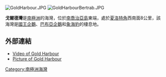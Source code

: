 [[Image:GoldHarbour.JPG|thumb]]
[[Image:GoldHarbourBertrab.JPG|thumb]]

{{Coord|54|37|S|35|56|W|source:GNIS|display=title}}

'''戈爾德灣'''是[[南極洲|南極洲]]的海灣，位於[[南喬治亞島|南喬治亞島]]東端，處於[[夏洛特角|夏洛特角]]西南面8公里，該海灣是[[國王企鵝|國王企鵝]]、[[巴布亞企鵝|巴布亞企鵝]]和[[象海豹|象海豹]]的棲息地。

==外部連結==
* [http://www.youtube.com/watch?v=EBLyb7box9E&mode=related&search= Video of Gold Harbour] {{Wayback|url=http://www.youtube.com/watch?v=EBLyb7box9E&mode=related&search= |date=20160411023641 }}
* [https://web.archive.org/web/20131227160042/http://www.panoramio.com/photo/611020 Picture of Gold Harbour]
{{SGSSI}}

{{Antarctica-geo-stub}}
{{南喬治亞與南桑威奇群島}}

[[Category:南極洲海灣|Category:南極洲海灣]]